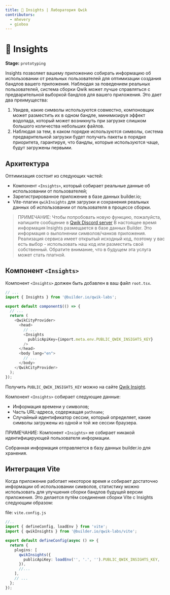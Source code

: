```yaml
---
title: 🧪 Insights | Лаборатория Qwik
contributors:
  - mhevery
  - gioboa
---
```


# 🧪 Insights

**Stage:** `prototyping`

Insights позволяет вашему приложению собирать информацию об использовании от реальных пользователей для оптимизации создания бандлов вашего приложения. Наблюдая за поведением реальных пользователей, система сборки Qwik может лучше справляться с предварительной выборкой бандлов для вашего приложения. Это дает два преимущества:

1. Увидев, какие символы используются совместно, компоновщик может разместить их в одном бандле, минимизируя эффект водопада, который может возникнуть при загрузке слишком большого количества небольших файлов.
2. Наблюдая за тем, в каком порядке используются символы, система предварительной загрузки будет получать пакеты в порядке приоритета, гарантируя, что бандлы, которые используются чаще, будут загружены первыми.

## Архитектура

Оптимизация состоит из следующих частей:

- Компонент `<Insights>`, который собирает реальные данные об использовании от пользователей;
- Зарегистрированное приложение в базе данных builder.io;
- Vite-плагин `qwikInsights` для загрузки и сохранения реальных данных об использовании от пользователя в процессе сборки.

> ПРИМЕЧАНИЕ:
> Чтобы попробовать новую функцию, пожалуйста, напишите сообщение в [Qwik Discord server](https://qwik.builder.io/chat)
> В настоящее время информация Insights размещается в базе данных Builder. Это информация о выполнении символов/чанков приложения.
> Реализация сервиса имеет открытый исходный код, поэтому у вас есть выбор - использовать наш код или разместить свой собственный.
> Обратите внимание, что в будущем эта услуга может стать платной.

## Компонент `<Insights>`

Компонент `<Insights>` должен быть добавлен в ваш файл `root.tsx`.

```typescript
// ...
import { Insights } from '@builder.io/qwik-labs';

export default component$(() => {
  // ...
  return (
    <QwikCityProvider>
      <head>
        // ...
        <Insights
          publicApiKey={import.meta.env.PUBLIC_QWIK_INSIGHTS_KEY}
        />
      </head>
      <body lang="en">
        // ...
      </body>
    </QwikCityProvider>
  );
});
```

Получить `PUBLIC_QWIK_INSIGHTS_KEY` можно на сайте [Qwik Insight](https://qwik-insights.builder.io/app/add/).

Компонент `<Insights>` собирает следующие данные:

- Информация времени у символов;
- Часть URL-адреса, содержащая `pathname`;
- Случайный идентификатор сессии, который определяет, какие символы загружены из одной и той же сессии браузера.

ПРИМЕЧАНИЕ: Компонент `<Insights>` не собирает никакой идентифицирующей пользователя информации.

Собранная информация отправляется в базу данных builder.io для хранения.

## Интеграция Vite

Когда приложение работает некоторое время и собирает достаточно информации об использовании символов, статистику можно использовать для улучшения сборки бандлов будущей версии приложения. Это делается путём соединения сборки Vite с Insights следующим образом:

file: `vite.config.js`
```typescript
//..
import { defineConfig, loadEnv } from 'vite';
import { qwikInsights } from '@builder.io/qwik-labs/vite';

export default defineConfig(async () => {
  return {
    plugins: [
      qwikInsights({
        publicApiKey: loadEnv('', '.', '').PUBLIC_QWIK_INSIGHTS_KEY,
      }),
      //...
    ],
    // ...
  };
});
```
